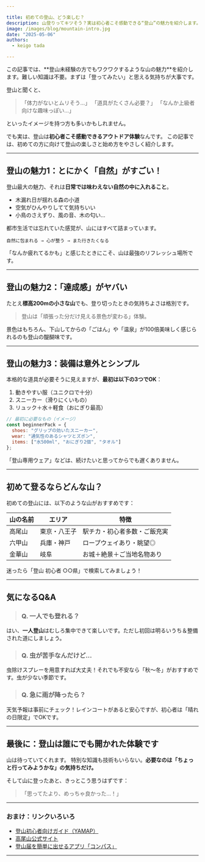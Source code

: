 ```yaml
---

title: 初めての登山、どう楽しむ？
description: 山登りってキツそう？実は初心者こそ感動できる“登山”の魅力を紹介します。
image: /images/blog/mountain-intro.jpg
date: "2025-05-06"
authors:
  - keigo tada

---
```


<Callout>
  この記事では、**登山未経験の方でもワクワクするような山の魅力**を紹介します。難しい知識は不要。まずは「登ってみたい」と思える気持ちが大事です。
</Callout>

登山と聞くと、

> 「体力がないとムリそう…」
> 「道具がたくさん必要？」
> 「なんか上級者向けな趣味っぽい…」

といったイメージを持つ方も多いかもしれません。

でも実は、登山は**初心者こそ感動できるアウトドア体験**なんです。
この記事では、初めての方に向けて登山の楽しさと始め方をやさしく紹介します。

---

## 登山の魅力1：とにかく「自然」がすごい！

登山最大の魅力、それは**日常では味わえない自然の中に入れること**。

* 木漏れ日が揺れる森の小道
* 空気がひんやりしてて気持ちいい
* 小鳥のさえずり、風の音、木の匂い...

都市生活では忘れていた感覚が、山にはすべて詰まっています。

```plaintext
自然に包まれる → 心が整う → また行きたくなる
```

「なんか疲れてるかも」と感じたときにこそ、山は最強のリフレッシュ場所です。

---

## 登山の魅力2：「達成感」がヤバい

たとえ**標高200mの小さな山**でも、登り切ったときの気持ちよさは格別です。

> 登山は「頑張った分だけ見える景色が変わる」体験。

景色はもちろん、下山してからの「ごはん」や「温泉」が100倍美味しく感じられるのも登山の醍醐味です。

---

## 登山の魅力3：装備は意外とシンプル

本格的な道具が必要そうに見えますが、**最初は以下の3つでOK**：

1. 動きやすい服（ユニクロで十分）
2. スニーカー（滑りにくいもの）
3. リュック＋水＋軽食（おにぎり最高）

```js
// 最初に必要なもの（イメージ）
const beginnerPack = {
  shoes: "グリップの効いたスニーカー",
  wear: "通気性のあるシャツとズボン",
  items: ["水500ml", "おにぎり2個", "タオル"]
};
```

「登山専用ウェア」などは、続けたいと思ってからでも遅くありません。

---

## 初めて登るならどんな山？

初めての登山には、以下のような山がおすすめです：

| 山の名前 | エリア    | 特徴             |
| ---- | ------ | -------------- |
| 高尾山  | 東京・八王子 | 駅チカ・初心者多数・ご飯充実 |
| 六甲山  | 兵庫・神戸  | ロープウェイあり・眺望◎   |
| 金華山  | 岐阜     | お城＋絶景＋ご当地名物あり  |

迷ったら「登山 初心者 ○○県」で検索してみましょう！

---

## 気になるQ\&A

> ### Q. 一人でも登れる？

はい、**一人登山**はむしろ集中できて楽しいです。ただし初回は明るいうち＆整備された道にしましょう。

> ### Q. 虫が苦手なんだけど…

虫除けスプレーを用意すれば大丈夫！それでも不安なら「秋〜冬」がおすすめです。虫が少ない季節です。

> ### Q. 急に雨が降ったら？

天気予報は事前にチェック！レインコートがあると安心ですが、初心者は「晴れの日限定」でOKです。

---

## 最後に：登山は誰にでも開かれた体験です

山は待っていてくれます。
特別な知識も技術もいらない。**必要なのは「ちょっと行ってみようかな」の気持ちだけ。**

そして山に登ったあと、きっとこう思うはずです：

> 「思ってたより、めっちゃ良かった…！」

---

### おまけ：リンクいろいろ

* [登山初心者向けガイド（YAMAP）](https://yamap.com/magazine/starting)
* [高尾山公式サイト](https://www.takaotozan.co.jp/)
* [登山届を簡単に出せるアプリ「コンパス」](https://www.mt-compass.com/)

---

